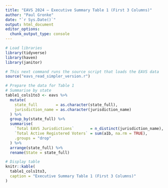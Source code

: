 ```yaml
---
title: "EAVS 2024 – Executive Summary Table 1 (First 3 Columns)"
author: "Paul Gronke"
date: "`r Sys.Date()`"
output: html_document
editor_options: 
  chunk_output_type: console
---
```


```r
# Load libraries
library(tidyverse)
library(haven)
library(janitor)

# This next command runs the source script that loads the EAVS data
source("eavs_read_simpler_version.r")


```

```r
# Prepare the data for Table 1
# Summarise by state
table1_cols1to3 <- eavs %>%
  mutate(
    state_full        = as.character(state_full),
    jurisdiction_name = as.character(jurisdiction_name)
  ) %>%
  group_by(state_full) %>%
  summarise(
    `Total EAVS Jurisdictions`       = n_distinct(jurisdiction_name),
    `Total Active Registered Voters` = sum(a1b, na.rm = TRUE),
    .groups = "drop"
  ) %>%
  arrange(state_full) %>%
  rename(State = state_full)
```

```r

# Display table
knitr::kable(
  table1_cols1to3,
  caption = "Executive Summary Table 1 (First 3 Columns)"
)


```
